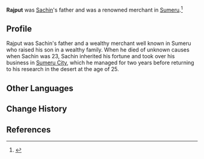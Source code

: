 {{Character Infobox
|type             = Mentioned
|image            =
|realname         = 
|deceased         = Past
|region           = Sumeru
|location         = None
|affiliation      = 
|title            = 

|ancestry         = <!-- Clan/family -->
|father           = 
|mother           = 
|spouse           = 
|sibling          = 
|child            = Sachin
|relative         = 

|voiceEN          = 
|voiceCN          = 
|voiceJP          = 
}}
'''Rajput''' was [[Sachin]]'s father and was a renowned merchant in [[Sumeru]].<ref>{{Ref/Quest|Suspicions Aroused}}</ref>

==Profile==
Rajput was Sachin's father and a wealthy merchant well known in Sumeru who raised his son in a wealthy family. When he died of unknown causes when Sachin was 23, Sachin inherited his fortune and took over his business in [[Sumeru City]], which he managed for two years before returning to his research in the desert at the age of 25.
<!--
===Appearance===
''(To be added.)''

==Story==
''(To be added.)''

==Trivia==
*

==Notes==
{{Reflist|note=1}}
-->
==Other Languages==
{{Other Languages|default_hidden=1
|en        = Rajput
|zhs       = 拉吉普特
|zhs_rm    = Lājípǔtè
|zht       = 拉吉普特
|zht_rm    = Lājípǔtè
|ja        = ラージプート
|ja_rm     = Raajipuuto
|ko        = 라지푸트
|es        = Rajput
|fr        = Rajput
|ru        = Раджпут
|th        = Rajput
|vi        = Rajput
|de        = Rajput
|id        = Rajput
|pt        = Rajput
|tr        = Rajput
|it        = Rajput
}}

==Change History==
{{Change History|introduced=3.6}}

==References==
{{Reflist}}